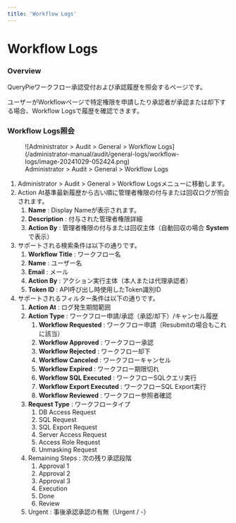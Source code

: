 ```yaml
---
title: 'Workflow Logs'
---
```


# Workflow Logs

### Overview

QueryPieワークフロー承認受付および承認履歴を照会するページです。

ユーザーがWorkflowページで特定権限を申請したり承認者が承認または却下する場合、Workflow Logsで履歴を確認できます。


### Workflow Logs照会

<figure data-layout="center" data-align="center">
![Administrator &gt; Audit &gt; General &gt; Workflow Logs](/administrator-manual/audit/general-logs/workflow-logs/image-20241029-052424.png)
<figcaption>
Administrator &gt; Audit &gt; General &gt; Workflow Logs
</figcaption>
</figure>

1. Administrator &gt; Audit &gt; General &gt; Workflow Logsメニューに移動します。
2. Action At基準最新履歴から古い順に管理者権限の付与または回収ログが照会されます。
    1.  **Name**  : Display Nameが表示されます。
    2.  **Description**  : 付与された管理者権限詳細
    3.  **Action By**  : 管理者権限の付与または回収主体（自動回収の場合 **System** で表示）
3. サポートされる検索条件は以下の通りです。
    1.  **Workflow Title**  : ワークフロー名
    2.  **Name**  : ユーザー名
    3.  **Email**  : メール
    4.  **Action By**  : アクション実行主体（本人または代理承認者）
    5.  **Token ID**  : API呼び出し時使用したToken識別ID
4. サポートされるフィルター条件は以下の通りです。
    1.  **Action At** : ログ発生期間範囲
    2.  **Action Type**  : ワークフロー申請/承認（承認/却下）/キャンセル履歴
        1.  **Workflow Requested**  : ワークフロー申請（Resubmitの場合もこれに該当）
        2.  **Workflow Approved**  : ワークフロー承認
        3.  **Workflow Rejected**  : ワークフロー却下
        4.  **Workflow Canceled**  : ワークフローキャンセル
        5.  **Workflow Expired**  : ワークフロー期限切れ
        6.  **Workflow SQL Executed**  : ワークフローSQLクエリ実行
        7.  **Workflow Export Executed**  : ワークフローSQL Export実行
        8.  **Workflow Reviewed** : ワークフロー参照者確認
    3.  **Request Type**  : ワークフロータイプ
        1. DB Access Request
        2. SQL Request
        3. SQL Export Request
        4. Server Access Request
        5. Access Role Request
        6. Unmasking Request
    4. Remaining Steps : 次の残り承認段階
        1. Approval 1
        2. Approval 2
        3. Approval 3
        4. Execution
        5. Done
        6. Review
    5. Urgent : 事後承認承認の有無（Urgent / -）


